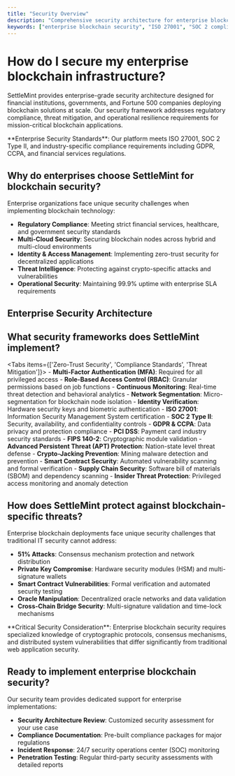 ```yaml
---
title: "Security Overview"
description: "Comprehensive security architecture for enterprise blockchain infrastructure with ISO 27001, SOC 2 Type II compliance and zero-trust security model."
keywords: ["enterprise blockchain security", "ISO 27001", "SOC 2 compliance", "zero-trust architecture", "blockchain infrastructure security", "enterprise crypto security"]
---
```



# How do I secure my enterprise blockchain infrastructure?

SettleMint provides enterprise-grade security architecture designed for financial institutions, governments, and Fortune 500 companies deploying blockchain solutions at scale. Our security framework addresses regulatory compliance, threat mitigation, and operational resilience requirements for mission-critical blockchain applications.

<Callout type="info">
**Enterprise Security Standards**: Our platform meets ISO 27001, SOC 2 Type II, and industry-specific compliance requirements including GDPR, CCPA, and financial services regulations.
</Callout>

## Why do enterprises choose SettleMint for blockchain security?

Enterprise organizations face unique security challenges when implementing blockchain technology:

- **Regulatory Compliance**: Meeting strict financial services, healthcare, and government security standards
- **Multi-Cloud Security**: Securing blockchain nodes across hybrid and multi-cloud environments  
- **Identity & Access Management**: Implementing zero-trust security for decentralized applications
- **Threat Intelligence**: Protecting against crypto-specific attacks and vulnerabilities
- **Operational Security**: Maintaining 99.9% uptime with enterprise SLA requirements

## Enterprise Security Architecture

<Cards>
  <Card
    title="Infrastructure Security"
    description="Multi-layer security architecture with DDoS protection, network segmentation, and geo-distributed nodes"
    href="/docs/security/infrastructure-security"
  />
  <Card
    title="Application Security"
    description="Secure SDLC with automated vulnerability scanning, penetration testing, and code analysis"
    href="/docs/security/application-security"
  />
  <Card
    title="Data Protection"
    description="End-to-end encryption, secure key management, and compliance-ready data governance"
    href="/docs/security/data-security"
  />
  <Card
    title="Compliance & Certifications"
    description="ISO 27001, SOC 2 Type II, and regulatory compliance documentation"
    href="/docs/security/compliance-and-certifications"
  />
</Cards>

## What security frameworks does SettleMint implement?

<Tabs items={['Zero-Trust Security', 'Compliance Standards', 'Threat Mitigation']}>
  <Tab value="Zero-Trust Security">
    - **Multi-Factor Authentication (MFA)**: Required for all privileged access
    - **Role-Based Access Control (RBAC)**: Granular permissions based on job functions
    - **Continuous Monitoring**: Real-time threat detection and behavioral analytics
    - **Network Segmentation**: Micro-segmentation for blockchain node isolation
    - **Identity Verification**: Hardware security keys and biometric authentication
  </Tab>
  <Tab value="Compliance Standards">
    - **ISO 27001**: Information Security Management System certification
    - **SOC 2 Type II**: Security, availability, and confidentiality controls
    - **GDPR & CCPA**: Data privacy and protection compliance
    - **PCI DSS**: Payment card industry security standards
    - **FIPS 140-2**: Cryptographic module validation
  </Tab>
  <Tab value="Threat Mitigation">
    - **Advanced Persistent Threat (APT) Protection**: Nation-state level threat defense
    - **Crypto-Jacking Prevention**: Mining malware detection and prevention
    - **Smart Contract Security**: Automated vulnerability scanning and formal verification
    - **Supply Chain Security**: Software bill of materials (SBOM) and dependency scanning
    - **Insider Threat Protection**: Privileged access monitoring and anomaly detection
  </Tab>
</Tabs>

## How does SettleMint protect against blockchain-specific threats?

Enterprise blockchain deployments face unique security challenges that traditional IT security cannot address:

- **51% Attacks**: Consensus mechanism protection and network distribution
- **Private Key Compromise**: Hardware security modules (HSM) and multi-signature wallets
- **Smart Contract Vulnerabilities**: Formal verification and automated security testing
- **Oracle Manipulation**: Decentralized oracle networks and data validation
- **Cross-Chain Bridge Security**: Multi-signature validation and time-lock mechanisms

<Callout type="warn">
**Critical Security Consideration**: Enterprise blockchain security requires specialized knowledge of cryptographic protocols, consensus mechanisms, and distributed system vulnerabilities that differ significantly from traditional web application security.
</Callout>

## Ready to implement enterprise blockchain security?

Our security team provides dedicated support for enterprise implementations:

- **Security Architecture Review**: Customized security assessment for your use case
- **Compliance Documentation**: Pre-built compliance packages for major regulations
- **Incident Response**: 24/7 security operations center (SOC) monitoring
- **Penetration Testing**: Regular third-party security assessments with detailed reports
